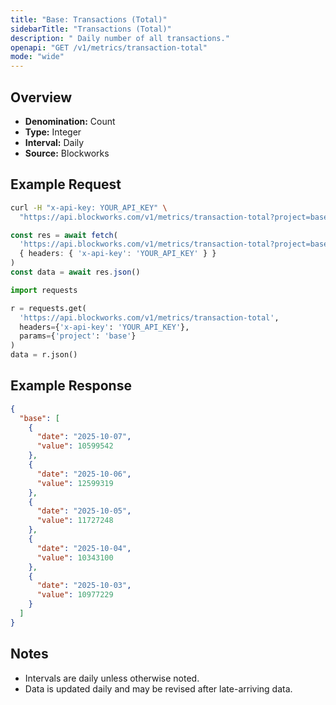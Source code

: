 ```yaml
---
title: "Base: Transactions (Total)"
sidebarTitle: "Transactions (Total)"
description: " Daily number of all transactions."
openapi: "GET /v1/metrics/transaction-total"
mode: "wide"
---
```


## Overview

- **Denomination:** Count
- **Type:** Integer
- **Interval:** Daily
- **Source:** Blockworks

## Example Request

<CodeGroup>

```bash cURL
curl -H "x-api-key: YOUR_API_KEY" \
  "https://api.blockworks.com/v1/metrics/transaction-total?project=base"
```

```typescript TypeScript
const res = await fetch(
  'https://api.blockworks.com/v1/metrics/transaction-total?project=base',
  { headers: { 'x-api-key': 'YOUR_API_KEY' } }
)
const data = await res.json()
```

```python Python
import requests

r = requests.get(
  'https://api.blockworks.com/v1/metrics/transaction-total',
  headers={'x-api-key': 'YOUR_API_KEY'},
  params={'project': 'base'}
)
data = r.json()
```

</CodeGroup>

## Example Response

```json
{
  "base": [
    {
      "date": "2025-10-07",
      "value": 10599542
    },
    {
      "date": "2025-10-06",
      "value": 12599319
    },
    {
      "date": "2025-10-05",
      "value": 11727248
    },
    {
      "date": "2025-10-04",
      "value": 10343100
    },
    {
      "date": "2025-10-03",
      "value": 10977229
    }
  ]
}
```

## Notes
- Intervals are daily unless otherwise noted.
- Data is updated daily and may be revised after late-arriving data.